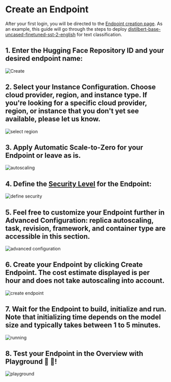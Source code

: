 # Create an Endpoint

After your first login, you will be directed to the [Endpoint creation page](https://ui.endpoints.huggingface.co/new). As an example, this guide will go through the steps to deploy [distilbert-base-uncased-finetuned-sst-2-english](https://huggingface.co/distilbert-base-uncased-finetuned-sst-2-english) for text classification. 

## 1. Enter the Hugging Face Repository ID and your desired endpoint name:

<img src="https://raw.githubusercontent.com/huggingface/hf-endpoints-documentation/main/assets/CreateEndpoint.png" alt="Create" />

## 2. Select your Instance Configuration. Choose cloud provider, region, and instance type. If you're looking for a specific cloud provider, region, or instance that you don't yet see available, please let us know.

<img src="https://raw.githubusercontent.com/huggingface/hf-endpoints-documentation/main/assets/InstanceConfiguration.png" alt="select region" />

## 3. Apply Automatic Scale-to-Zero for your Endpoint or leave as is.

<img src="https://raw.githubusercontent.com/huggingface/hf-endpoints-documentation/main/assets/Scale-to-Zero.png" alt="autoscaling" />

## 4. Define the [Security Level](security) for the Endpoint:

<img src="https://raw.githubusercontent.com/huggingface/hf-endpoints-documentation/main/assets/SecurityLevel.png" alt="define security" />

## 5. Feel free to customize your Endpoint further in Advanced Configuration: replica autoscaling, task, revision, framework, and container type are accessible in this section. 

<img src="https://raw.githubusercontent.com/huggingface/hf-endpoints-documentation/main/assets/AdvancedConfigs.png" alt="advanced configuration" />

## 6. Create your Endpoint by clicking **Create Endpoint**. The cost estimate displayed is per hour and does not take autoscaling into account.

<img src="https://raw.githubusercontent.com/huggingface/hf-endpoints-documentation/main/assets/Create+Cost.png" alt="create endpoint" />

## 7. Wait for the Endpoint to build, initialize and run. Note that initializing time depends on the model size and typically takes between 1 to 5 minutes.

<img src="https://raw.githubusercontent.com/huggingface/hf-endpoints-documentation/main/assets/RunningEndpoint.png" alt="running" />

## 8. Test your Endpoint in the Overview with Playground 🏁 🎉!

<img src="https://raw.githubusercontent.com/huggingface/hf-endpoints-documentation/main/assets/TestEndpoint.png" alt="playground" />
